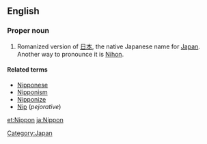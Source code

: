 ==English==

===Proper noun===
{{en-proper noun|-}}

# Romanized version of [[日本]], the native Japanese name for [[Japan]]. Another way to pronounce it is [[Nihon]].

====Related terms====
* [[Nipponese]]
* [[Nipponism]]
* [[Nipponize]]
* [[Nip]] (''pejorative'')

[[Category:Japan]]

[[et:Nippon]]
[[ja:Nippon]]